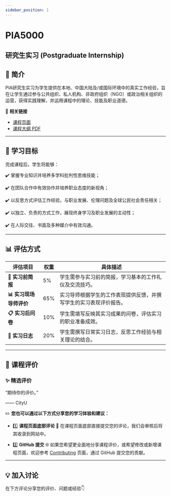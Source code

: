 ```yaml
---
sidebar_position: 1
---
```


# PIA5000
## 研究生实习 (Postgraduate Internship)

## **📘 简介**
PIA研究生实习为学生提供在本地、中国大陆及/或国际环境中的真实工作经验，旨在让学生通过参与公共组织、私人机构、非政府组织（NGO）或政治相关组织的运营，获得实践理解，并运用课程中的理论、技能及职业道德。

🔗 **相关链接**
- [课程页面](https://www.cityu.edu.hk/catalogue/pg/202425/course/PIA5000.htm)
- [课程大纲 PDF](https://www.cityu.edu.hk/catalogue/pg/202425/course/PIA5000.pdf)

---

## **🎯 学习目标**

完成课程后，学生将能够：

✔️ 掌握专业知识并培养多学科批判性思维技能；

✔️ 在团队合作中有效协作并培养职业态度的新视角；

✔️ 以反思方式评估工作经验，与职业发展、伦理问题及全球公民社会责任相关；

✔️ 以独立、负责的方式工作，展现终身学习及职业发展的主动性；

✔️ 在人际交往、书面及多种媒介中有效沟通。

---

## **📊 评估方式**

| **评估项目**                   | **权重** | **具体描述**                                                                                     |
|--------------------------------|----------|--------------------------------------------------------------------------------------------------|
| **📝 实习前简报**              | 5%       | 学生需参与实习前的简报，学习基本的工作礼仪及交流技巧。                                                |
| **📊 实习现场导师评价**        | 65%      | 实习导师根据学生的工作表现提供反馈，并撰写学生的实习表现评价报告。                                      |
| **📋 实习后问卷**              | 10%      | 学生需填写反映其实习成果的问卷，评估实习的职业准备成效。                                              |
| **📖 实习日志**                | 20%      | 学生需撰写日常实习日志，反思工作经验与相关理论的结合。                                                |

---

## **💬 课程评价**

### ✨ **精选评价**
<div className={commentStyles.commentBox}>
    <p className={commentStyles.commentText}>
        “期待你的评价。”
    </p>
    <p className={commentStyles.commentAuthor}>—— CityU</p>
</div>

✏️ **您也可以通过以下方式分享您的学习体验和建议：**

- 1️⃣ **课程页面底部评论**
💬 在课程页面底部直接提交您的评论，我们会审核后将其收录到网站中。

- 2️⃣ **GitHub 提交**
🌐 如果您希望更全面地分享课程评价，或希望修改或新增课程页面，欢迎参考 [Contributing](/contributing) 页面，通过 GitHub 提交您的贡献。

---

## **💡 加入讨论**

在下方评论分享您的评价、问题或经验👇
<Utterances />
